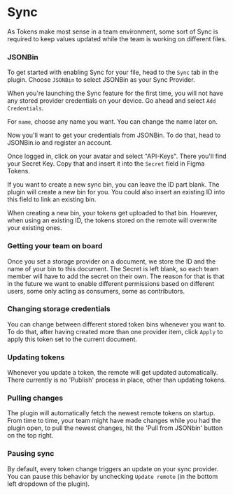 # Sync

As Tokens make most sense in a team environment, some sort of Sync is required to keep values updated while the team is working on different files.

### JSONBin

To get started with enabling Sync for your file, head to the `Sync` tab in the plugin. Choose `JSONBin` to select JSONBin as your Sync Provider.

When you're launching the Sync feature for the first time, you will not have any stored provider credentials on your device. Go ahead and select `Add Credentials`.

For `name`, choose any name you want. You can change the name later on.

Now you'll want to get your credentials from JSONBin. To do that, head to JSONBin.io and register an account.

Once logged in, click on your avatar and select "API-Keys". There you'll find your Secret Key. Copy that and insert it into the `Secret` field in Figma Tokens.

If you want to create a new sync bin, you can leave the ID part blank. The plugin will create a new bin for you. You could also insert an existing ID into this field to link an existing bin.


<Callout emoji="💡">
  When creating a new bin, your tokens get uploaded to that bin. However, when using an existing ID, the tokens stored on the remote will overwrite your existing ones.
</Callout>

### Getting your team on board

Once you set a storage provider on a document, we store the ID and the name of your bin to this document. The Secret is left blank, so each team member will have to add the secret on their own. The reason for that is that in the future we want to enable different permissions based on different users, some only acting as consumers, some as contributors.

### Changing storage credentials

You can change between different stored token bins whenever you want to. To do that, after having created more than one provider item, click `Apply` to apply this token set to the current document.

### Updating tokens

Whenever you update a token, the remote will get updated automatically. There currently is no 'Publish' process in place, other than updating tokens.

### Pulling changes

The plugin will automatically fetch the newest remote tokens on startup. From time to time, your team might have made changes while you had the plugin open, to pull the newest changes, hit the 'Pull from JSONbin' button on the top right.

### Pausing sync

By default, every token change triggers an update on your sync provider. You can pause this behavior by unchecking `Update remote` (in the bottom left dropdown of the plugin).